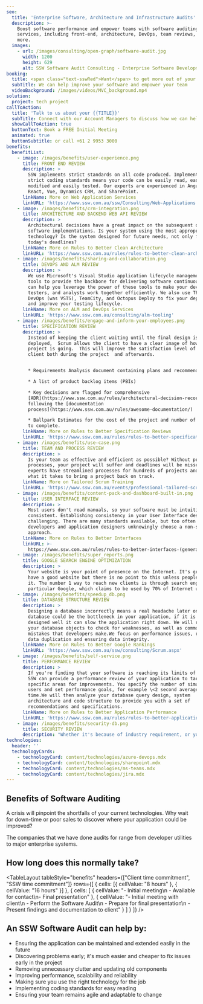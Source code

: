 ```yaml
---
seo:
  title: 'Enterprise Software, Architecture and Infrastructure Audits'
  description: >-
    Boost software performance and empower teams with software auditing
    services, including front-end, architecture, DevOps, team reviews, AI, and
    more.
  images:
    - url: /images/consulting/open-graph/software-audit.jpg
      width: 1200
      height: 629
      alt: SSW Software Audit Consulting - Enterprise Software Development
booking:
  title: <span class="text-sswRed">Want</span> to get more out of your software?
  subTitle: We can help improve your software and empower your team
  videoBackground: /images/videos/MVC_background.mp4
solution:
  project: tech project
callToAction:
  title: 'Talk to us about your {{TITLE}}'
  subTitle: Connect with our Account Managers to discuss how we can help.
  showCallToAction: true
  buttonText: Book a FREE Initial Meeting
  animated: true
  buttonSubtitle: or call +61 2 9953 3000
benefits:
  benefitList:
    - image: /images/benefits/user-experience.png
      title: FRONT END REVIEW
      description: >
        SSW implements strict standards on all code produced. Implementing
        strict coding standards means your code can be easily read, easily
        modified and easily tested. Our experts are experienced in Angular,
        React, Vue, Dynamics CRM, and SharePoint.
      linkName: More on Web Application Services
      linkURL: 'https://www.ssw.com.au/ssw/Consulting/Web-Applications.aspx'
    - image: /images/benefits/crm-integration.png
      title: ARCHITECTURE AND BACKEND WEB API REVIEW
      description: >
        Architectural decisions have a great impact on the subsequent quality of
        software implementations. Is your system using the most appropriate
        technology? Is the system designed for future needs, not only for
        today's deadlines?
      linkName: More on Rules to Better Clean Architecture
      linkURL: 'https://www.ssw.com.au/rules/rules-to-better-clean-architecture'
    - image: /images/benefits/sharing-and-collaboration.png
      title: DEVOPS AND ALM REVIEW
      description: >
        We use Microsoft's Visual Studio application lifecycle management (ALM)
        tools to provide the backbone for delivering software continuously. SSW
        can help you leverage the power of these tools to make your developers,
        testers, and analysts work together efficiently. We also use TFS, Azure
        DevOps (was VSTS), TeamCity, and Octopus Deploy to fix your deployments
        and improve your testing lifecycle.
      linkName: More on ALM and DevOps Services
      linkURL: 'https://www.ssw.com.au/consulting/alm-tooling'
    - image: /images/benefits/engage-and-inform-your-employees.png
      title: SPECIFICATION REVIEW
      description: >
        Instead of keeping the client waiting until the final design is
        deployed,  Scrum allows the client to have a clear image of how well the
        project is going.  This will improve the satisfaction level of the
        client both during the project  and afterwards.


        * Requirements Analysis document containing plans and recommendations

        * A list of product backlog items (PBIs)

        * Key decisions are flagged for comprehensive
        [ADR](https://www.ssw.com.au/rules/architectural-decision-records/)s
        following the [documentation
        process](https://www.ssw.com.au/rules/awesome-documentation/)

        * Ballpark Estimates for the cost of the project and number of sprints
        to complete.
      linkName: More on Rules to Better Specification Reviews
      linkURL: 'https://www.ssw.com.au/rules/rules-to-better-specification-reviews'
    - image: /images/benefits/use-case.png
      title: TEAM AND PROCESS REVIEW
      description: >
        Is your team as effective and efficient as possible? Without proper team
        processes, your project will suffer and deadlines will be missed. SSW
        experts have streamlined processes for hundreds of projects and know
        what it takes to bring a project back on track.
      linkName: More on Tailored Scrum Training
      linkURL: 'https://www.ssw.com.au/events/professional-tailored-scrum-training'
    - image: /images/benefits/content-pack-and-dashboard-built-in.png
      title: USER INTERFACE REVIEW
      description: >
        Most users don't read manuals, so your software must be intuitive and
        consistent. Establishing consistency in your User Interface design is
        challenging. There are many standards available, but too often
        developers and application designers unknowingly choose a non-standard
        approach.
      linkName: More on Rules to Better Interfaces
      linkURL: >-
        https://www.ssw.com.au/rules/rules-to-better-interfaces-(general-usability-practices)
    - image: /images/benefits/super_reports.png
      title: GOOGLE SEARCH ENGINE OPTIMIZATION
      description: >
        Your website is your point of presence on the Internet. It's great to
        have a good website but there is no point to this unless people can find
        it. The number 1 way to reach new clients is through search engines, in
        particular Google, which claims to be used by 70% of Internet users.
    - image: /images/benefits/speedup_db.png
      title: DATABASE STRUCTURE REVIEW
      description: >
        Designing a database incorrectly means a real headache later on. Your
        database could be the bottleneck in your application, if it is not
        designed well it can slow the application right down. We will review all
        your database objects to check for weaknesses, as well as common
        mistakes that developers make.We focus on performance issues, removing
        data duplication and ensuring data integrity.
      linkName: More on Rules to Better Google Rankings
      linkURL: 'https://www.ssw.com.au/ssw/consulting/Scrum.aspx'
    - image: /images/benefits/self-service.png
      title: PERFORMANCE REVIEW
      description: >
        If you're finding that your software is reaching its limits of capacity,
        SSW can provide a performance review of your application to target
        specific areas for improvements. You specify the number of simultaneous
        users and set performance goals, for example \<2 second average response
        time.We will then analyze your database query design, system
        architecture and code structure to provide you with a set of
        recommendations and specifications.
      linkName: More on Rules to Better Application Performance
      linkURL: 'https://www.ssw.com.au/rules/rules-to-better-application-performance'
    - image: /images/benefits/security-db.png
      title: SECURITY REVIEW
      description: "Whether it's because of industry requirement, or your peace of mind, SSW can provide a third-party review of your application to target specific issues for improvements. We look at:\n\_\_\_\_Running penetration tests with SSL labs to check how exposed your servers are.\n\_\_\_\_Passwords in .config and code\n\_\_\_\_Authentication an Authorization\n\_\_\_\_Cross site scripting and SQL injection\n\_\_\_\_Encryption of passwords and sensitive data.\n\_\_\_\_Audit trails and logging\n"
technologies:
  header: ''
  technologyCards:
    - technologyCard: content/technologies/azure-devops.mdx
    - technologyCard: content/technologies/sharepoint.mdx
    - technologyCard: content/technologies/ms-teams.mdx
    - technologyCard: content/technologies/jira.mdx
---
```


## Benefits of Software Auditing

A crisis will pinpoint the shortfalls of your current technologies. Why wait for down-time or poor sales to discover where your application could be improved?

The companies that we have done audits for range from developer utilities to major enterprise systems.

## How long does this normally take?

<TableLayout
  tableStyle="benefits"
  headers={["Client time commitment", "SSW time commitment"]}
  rows={[
    { cells: [{ cellValue: "8 hours" }, { cellValue: "16 hours" }] },
    {
      cells: [
        {
          cellValue:
            "- Initial meeting\n - Available for contact\n- Final presentation"
        },
        {
          cellValue:
            "- Initial meeting with client\n - Perform the Software Audit\n - Prepare for final presentation\n - Present findings and documentation to client"
        }
      ]
    }
  ]}
/>

## An SSW Software Audit can help by:

* Ensuring the application can be maintained and extended easily in the future
* Discovering problems early; it's much easier and cheaper to fix issues early in the project
* Removing unnecessary clutter and updating old components
* Improving performance, scalability and reliability
* Making sure you use the right technology for the job
* Implementing coding standards for easy reading
* Ensuring your team remains agile and adaptable to change
